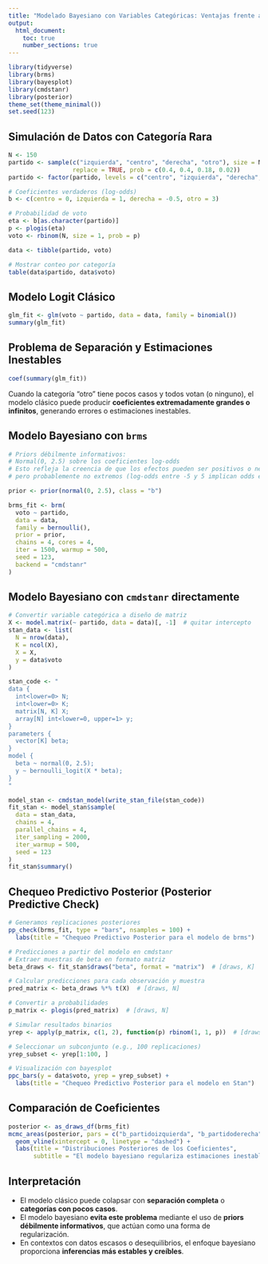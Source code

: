 ---
title: "Modelado Bayesiano con Variables Categóricas: Ventajas frente al Logit Clásico"
output:
  html_document:
    toc: true
    number_sections: true
---

```{r setup, include=FALSE}
library(tidyverse)
library(brms)
library(bayesplot)
library(cmdstanr)
library(posterior)
theme_set(theme_minimal())
set.seed(123)
```

## Simulación de Datos con Categoría Rara

```{r simulate-data, include=FALSE}
N <- 150
partido <- sample(c("izquierda", "centro", "derecha", "otro"), size = N,
                  replace = TRUE, prob = c(0.4, 0.4, 0.18, 0.02))
partido <- factor(partido, levels = c("centro", "izquierda", "derecha", "otro"))

# Coeficientes verdaderos (log-odds)
b <- c(centro = 0, izquierda = 1, derecha = -0.5, otro = 3)

# Probabilidad de voto
eta <- b[as.character(partido)]
p <- plogis(eta)
voto <- rbinom(N, size = 1, prob = p)

data <- tibble(partido, voto)

# Mostrar conteo por categoría
table(data$partido, data$voto)
```

## Modelo Logit Clásico

```{r classic-logit}
glm_fit <- glm(voto ~ partido, data = data, family = binomial())
summary(glm_fit)
```

## Problema de Separación y Estimaciones Inestables

```{r classic-coefs}
coef(summary(glm_fit))
```

Cuando la categoría "otro" tiene pocos casos y todos votan (o ninguno), el modelo clásico puede producir **coeficientes extremadamente grandes o infinitos**, generando errores o estimaciones inestables.

## Modelo Bayesiano con `brms`

```{r bayes-model}
# Priors débilmente informativos:
# Normal(0, 2.5) sobre los coeficientes log-odds
# Esto refleja la creencia de que los efectos pueden ser positivos o negativos,
# pero probablemente no extremos (log-odds entre -5 y 5 implican odds entre ~0.007 y ~150).

prior <- prior(normal(0, 2.5), class = "b")

brms_fit <- brm(
  voto ~ partido,
  data = data,
  family = bernoulli(),
  prior = prior,
  chains = 4, cores = 4,
  iter = 1500, warmup = 500,
  seed = 123,
  backend = "cmdstanr"
)
```

## Modelo Bayesiano con `cmdstanr` directamente

```{r stan-model}
# Convertir variable categórica a diseño de matriz
X <- model.matrix(~ partido, data = data)[, -1]  # quitar intercepto
stan_data <- list(
  N = nrow(data),
  K = ncol(X),
  X = X,
  y = data$voto
)

stan_code <- "
data {
  int<lower=0> N;
  int<lower=0> K;
  matrix[N, K] X;
  array[N] int<lower=0, upper=1> y;
}
parameters {
  vector[K] beta;
}
model {
  beta ~ normal(0, 2.5);
  y ~ bernoulli_logit(X * beta);
}
"

model_stan <- cmdstan_model(write_stan_file(stan_code))
fit_stan <- model_stan$sample(
  data = stan_data,
  chains = 4,
  parallel_chains = 4,
  iter_sampling = 2000,
  iter_warmup = 500,
  seed = 123
)
fit_stan$summary()
```

## Chequeo Predictivo Posterior (Posterior Predictive Check)

```{r ppc-brms}
# Generamos replicaciones posteriores
pp_check(brms_fit, type = "bars", nsamples = 100) +
  labs(title = "Chequeo Predictivo Posterior para el modelo de brms")
```

```{r ppc-stan}
# Predicciones a partir del modelo en cmdstanr
# Extraer muestras de beta en formato matriz
beta_draws <- fit_stan$draws("beta", format = "matrix")  # [draws, K]

# Calcular predicciones para cada observación y muestra
pred_matrix <- beta_draws %*% t(X)  # [draws, N]

# Convertir a probabilidades
p_matrix <- plogis(pred_matrix)  # [draws, N]

# Simular resultados binarios
yrep <- apply(p_matrix, c(1, 2), function(p) rbinom(1, 1, p))  # [draws, N]

# Seleccionar un subconjunto (e.g., 100 replicaciones)
yrep_subset <- yrep[1:100, ]

# Visualización con bayesplot
ppc_bars(y = data$voto, yrep = yrep_subset) +
  labs(title = "Chequeo Predictivo Posterior para el modelo en Stan")

```

## Comparación de Coeficientes

```{r compare-coefs}
posterior <- as_draws_df(brms_fit)
mcmc_areas(posterior, pars = c("b_partidoizquierda", "b_partidoderecha", "b_partidootro"), prob = 0.95) +
  geom_vline(xintercept = 0, linetype = "dashed") +
  labs(title = "Distribuciones Posteriores de los Coeficientes",
       subtitle = "El modelo bayesiano regulariza estimaciones inestables")
```

## Interpretación

- El modelo clásico puede colapsar con **separación completa** o **categorías con pocos casos**.
- El modelo bayesiano **evita este problema** mediante el uso de **priors débilmente informativos**, que actúan como una forma de regularización.
- En contextos con datos escasos o desequilibrios, el enfoque bayesiano proporciona **inferencias más estables y creíbles**.


